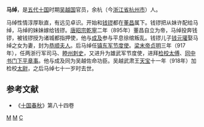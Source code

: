 '''马绰'''{{BD|850年||921年|}}，是[[五代十国|五代十国]]时期[[吴越国|吴越国]]官员，余杭（今[[浙江省|浙江省]][[杭州市|杭州市]]）人。

马绰性情淳厚耿直，有远见卓识。开始和[[钱镠|钱镠]]都在[[董昌|董昌]]属下。钱镠把从妹许配给马绰，马绰的妹妹嫁给钱镠。[[唐昭宗|唐昭宗]][[乾寧|乾寧]]二年（895年）董昌自立为帝，马绰投奔钱镠，被钱镠授为诸城都指押使，他与[[成及|成及]]参与平息徐绾叛乱。钱镠儿子[[钱元瓘|钱元瓘]]娶马绰之女为妻，封为[[恭穆王后|恭顺夫人]]。后马绰任[[镇东军节度使|镇东军节度使]]。[[梁末帝|梁末帝]][[贞明_(后梁)|贞明]]三年（917年），任两浙行军司马、[[睦州|睦州]][[刺史|刺史]]，又进升为雄武军节度使，进拜[[检校|检校]][[太傅|太傅]]、[[同中书门下平章事|同中书门下平章事]]。他与成及同为吴越佐命功臣。吴越武肃王[[天宝_(吴越)|天宝]]十一年（918年）加检校[[太尉|太尉]]，之后马绰七十一岁时去世。
==参考文献==
*《[[十国春秋|十国春秋]]》第八十四卷
[[Category:吴越官员|M]]
[[Category:杭州人|M]]
[[Category:马姓|C]]